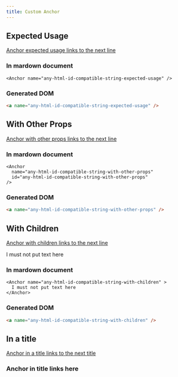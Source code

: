 ```yaml
---
title: Custom Anchor
---
```


## Expected Usage

[Anchor expected usage links to the next line](#any-html-id-compatible-string-expected-usage)

<Anchor name="any-html-id-compatible-string-expected-usage"/>

### In mardown document

```mdx
<Anchor name="any-html-id-compatible-string-expected-usage" />
```

### Generated DOM

```html
<a name="any-html-id-compatible-string-expected-usage" />
```

## With Other Props

[Anchor with other props links to the next line](#any-html-id-compatible-string-with-other-props)

<Anchor name="any-html-id-compatible-string-with-other-props" id="any-html-id-compatible-string-with-other-props"/>

### In mardown document

```mdx
<Anchor
  name="any-html-id-compatible-string-with-other-props"
  id="any-html-id-compatible-string-with-other-props" 
/>
```

### Generated DOM

```html
<a name="any-html-id-compatible-string-with-other-props" />
```

## With Children

[Anchor with children links to the next line](#any-html-id-compatible-string-with-children)

<Anchor name="any-html-id-compatible-string-with-children" >I must not put text here</Anchor>

### In mardown document

```mdx
<Anchor name="any-html-id-compatible-string-with-children" >
  I must not put text here
</Anchor>
```

### Generated DOM

```html
<a name="any-html-id-compatible-string-with-children" />
```

## In a title

[Anchor in a title links to the next title](#any-html-id-compatible-string-in-a-title)

### Anchor in title links here <Anchor name="any-html-id-compatible-string-in-a-title" />
